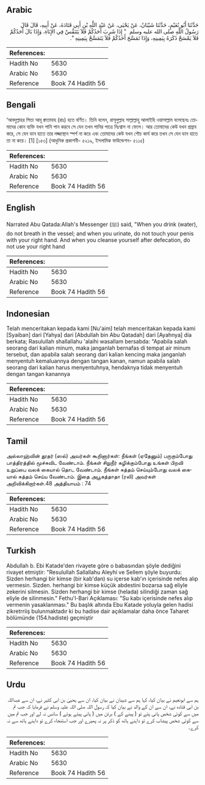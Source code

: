 ## Arabic


<div dir="rtl" lang="ar" style={{fontSize:'larger',backgroundColor:'#f8f9fa',padding:20}}>
حَدَّثَنَا أَبُو نُعَيْمٍ، حَدَّثَنَا شَيْبَانُ، عَنْ يَحْيَى، عَنْ عَبْدِ اللَّهِ بْنِ أَبِي قَتَادَةَ، عَنْ أَبِيهِ، قَالَ قَالَ رَسُولُ اللَّهِ صلى الله عليه وسلم ‏ "‏ إِذَا شَرِبَ أَحَدُكُمْ فَلاَ يَتَنَفَّسْ فِي الإِنَاءِ، وَإِذَا بَالَ أَحَدُكُمْ فَلاَ يَمْسَحْ ذَكَرَهُ بِيَمِينِهِ، وَإِذَا تَمَسَّحَ أَحَدُكُمْ فَلاَ يَتَمَسَّحْ بِيَمِينِهِ ‏"‏‏.‏
</div>
<div style={{backgroundColor:'#f8f9fa',padding:20, marginBottom: 10}}><table> <thead> <tr> <th>References:</th> <th></th> </tr> </thead> <tbody><tr><td>Hadith No</td><td>5630</td></tr><tr><td>Arabic No</td><td>5630</td></tr><tr><td>Reference</td><td>Book 74 Hadith 56</td></tr></tbody></table></div>

## Bengali


<div dir="ltr" lang="bn" style={{fontSize:'larger',backgroundColor:'#f8f9fa',padding:20}}>
‘আবদুল্লাহর পিতা আবূ ক্বাতাদাহ (রাঃ) হতে বর্ণিত। তিনি বলেন, রাসূলুল্লাহ সাল্লাল্লাহু আলাইহি ওয়াসাল্লাম বলেছেনঃ তোমাদের কোন ব্যক্তি যখন পানি পান করবে সে যেন তখন পানির পাত্রে নিঃশ্বাস না ফেলে। আর তোমাদের কেউ যখন প্রস্রাব করে, সে যেন ডান হাতে তার লজ্জাস্থান স্পর্শ না করে এবং তোমাদের কেউ যখন শৌচ কার্য করে তখন সে যেন ডান হাতে তা না করে। [1] [১৫৩] (আধুনিক প্রকাশনী- ৫২১৯, ইসলামিক ফাউন্ডেশন- ৫১১৫)
</div>
<div style={{backgroundColor:'#f8f9fa',padding:20, marginBottom: 10}}><table> <thead> <tr> <th>References:</th> <th></th> </tr> </thead> <tbody><tr><td>Hadith No</td><td>5630</td></tr><tr><td>Arabic No</td><td>5630</td></tr><tr><td>Reference</td><td>Book 74 Hadith 56</td></tr></tbody></table></div>

## English


<div dir="ltr" lang="en" style={{fontSize:'larger',backgroundColor:'#f8f9fa',padding:20}}>
Narrated Abu Qatada:Allah's Messenger (ﷺ) said, "When you drink (water), do not breath in the vessel; and when you urinate, do not touch your penis with your right hand. And when you cleanse yourself after defecation, do not use your right hand
</div>
<div style={{backgroundColor:'#f8f9fa',padding:20, marginBottom: 10}}><table> <thead> <tr> <th>References:</th> <th></th> </tr> </thead> <tbody><tr><td>Hadith No</td><td>5630</td></tr><tr><td>Arabic No</td><td>5630</td></tr><tr><td>Reference</td><td>Book 74 Hadith 56</td></tr></tbody></table></div>

## Indonesian


<div dir="ltr" lang="id" style={{fontSize:'larger',backgroundColor:'#f8f9fa',padding:20}}>
Telah menceritakan kepada kami [Nu'aim] telah menceritakan kepada kami [Syaiban] dari [Yahya] dari [Abdullah bin Abu Qatadah] dari [Ayahnya] dia berkata; Rasulullah shallallahu 'alaihi wasallam bersabda: "Apabila salah seorang dari kalian minum, maka janganlah bernafas di tempat air minum tersebut, dan apabila salah seorang dari kalian kencing maka janganlah menyentuh kemaluannya dengan tangan kanan, namun apabila salah seorang dari kalian harus menyentuhnya, hendaknya tidak menyentuh dengan tangan kanannya
</div>
<div style={{backgroundColor:'#f8f9fa',padding:20, marginBottom: 10}}><table> <thead> <tr> <th>References:</th> <th></th> </tr> </thead> <tbody><tr><td>Hadith No</td><td>5630</td></tr><tr><td>Arabic No</td><td>5630</td></tr><tr><td>Reference</td><td>Book 74 Hadith 56</td></tr></tbody></table></div>

## Tamil


<div dir="ltr" lang="ta" style={{fontSize:'larger',backgroundColor:'#f8f9fa',padding:20}}>
அல்லாஹ்வின் தூதர் (ஸல்) அவர்கள் கூறினார்கள்: நீங்கள் (ஏதேனும்) பருகும்போது பாத்திரத்தில் மூச்சுவிட வேண்டாம். நீங்கள் சிறுநீர் கழிக்கும்போது உங்கள் பிறவி உறுப்பை வலக் கையால் தொட வேண்டாம். நீங்கள் சுத்தம் செய்யும்போது வலக் கையால் சுத்தம் செய்ய வேண்டாம். இதை அபூகத்தாதா (ரலி) அவர்கள் அறிவிக்கிறார்கள்.48 அத்தியாயம் : 74
</div>
<div style={{backgroundColor:'#f8f9fa',padding:20, marginBottom: 10}}><table> <thead> <tr> <th>References:</th> <th></th> </tr> </thead> <tbody><tr><td>Hadith No</td><td>5630</td></tr><tr><td>Arabic No</td><td>5630</td></tr><tr><td>Reference</td><td>Book 74 Hadith 56</td></tr></tbody></table></div>

## Turkish


<div dir="ltr" lang="tr" style={{fontSize:'larger',backgroundColor:'#f8f9fa',padding:20}}>
Abdullah b. Ebi Katade'den rivayete göre o babasından şöyle dediğini rivayet etmiştir: "Resulullah Sallallahu Aleyhi ve Sellem şöyle buyurdu: Sizden herhangi bir kimse (bir kab'dan) su içerse kab'ın içerisinde nefes alıp vermesin. Sizden. herhangi bir kimse küçük abdestini bozarsa sağ eliyle zekerini silmesin. Sizden herhangi bir kimse (helada) silindiği zaman sağ eliyle de silinmesin." Fethu'l-Bari Açıklaması: "Su kabı içerisinde nefes alıp vermenin yasaklanması." Bu başlık altında Ebu Katade yoluyla gelen hadisi zikretrriiş bulunmaktadır ki bu hadise dair açıklamalar daha önce Taharet bölümünde (154.hadiste) geçmiştir
</div>
<div style={{backgroundColor:'#f8f9fa',padding:20, marginBottom: 10}}><table> <thead> <tr> <th>References:</th> <th></th> </tr> </thead> <tbody><tr><td>Hadith No</td><td>5630</td></tr><tr><td>Arabic No</td><td>5630</td></tr><tr><td>Reference</td><td>Book 74 Hadith 56</td></tr></tbody></table></div>

## Urdu


<div dir="rtl" lang="ur" style={{fontSize:'larger',backgroundColor:'#f8f9fa',padding:20}}>
ہم سے ابونعیم نے بیان کیا، کہا ہم سے شیبان نے بیان کیا، ان سے یحییٰ بن ابی کثیر نے، ان سے عبداللہ بن ابی قتادہ نے، ان سے ان کے والد نے بیان کیا کہ رسول اللہ صلی اللہ علیہ وسلم نے فرمایا کہ جب تم میں سے کوئی شخص پانی پئے تو ( پینے کے ) برتن میں ( پانی پیتے ہوئے ) سانس نہ لے اور جب تم میں سے کوئی شخص پیشاب کرے تو داہنے ہاتھ کو ذکر پر نہ پھیرے اور جب استنجاء کرے تو داہنے ہاتھ سے نہ کرے۔
</div>
<div style={{backgroundColor:'#f8f9fa',padding:20, marginBottom: 10}}><table> <thead> <tr> <th>References:</th> <th></th> </tr> </thead> <tbody><tr><td>Hadith No</td><td>5630</td></tr><tr><td>Arabic No</td><td>5630</td></tr><tr><td>Reference</td><td>Book 74 Hadith 56</td></tr></tbody></table></div>